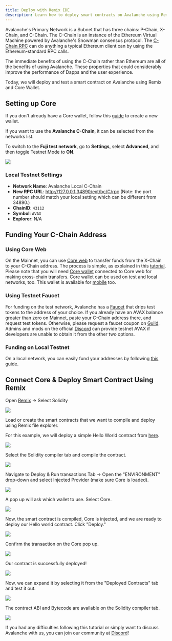 ```yaml
---
title: Deploy with Remix IDE
description: Learn how to deploy smart contracts on Avalanche using Remix and Core Wallet.
---
```


Avalanche's Primary Network is a Subnet that has three chains: P-Chain, X-Chain, and C-Chain. The C-Chain is an instance of the Ethereum Virtual Machine powered by Avalanche's Snowman consensus protocol. The [C-Chain RPC](/api-reference/c-chain/api) can do anything a typical Ethereum client can by using the Ethereum-standard RPC calls.

The immediate benefits of using the C-Chain rather than Ethereum are all of the benefits of using Avalanche. These properties that could considerably improve the performance of Dapps and the user experience.

Today, we will deploy and test a smart contract on Avalanche using Remix and Core Wallet.

## Setting up Core

If you don't already have a Core wallet, follow this [guide](https://support.avax.network/en/articles/6100129-core-extension-how-do-i-create-a-new-wallet) to create a new wallet.

If you want to use the **Avalanche C-Chain**, it can be selected from the networks list.

To switch to the **Fuji test network**, go to **Settings**, select **Advanced**, and then toggle Testnet Mode to **ON**.

![](/images/remix1.png)

### Local Testnet Settings

- **Network Name**: Avalanche Local C-Chain
- **New RPC URL**: http://127.0.0.1:34890/ext/bc/C/rpc (Note: the port number should match your local setting which can be different from 34890.)
- **ChainID**: `43112`
- **Symbol**: `AVAX`
- **Explorer**: N/A

## Funding Your C-Chain Address

### Using Core Web

On the Mainnet, you can use [Core web](https://core.app/) to transfer funds from the X-Chain to your C-Chain address. The process is simple, as explained in this [tutorial](https://support.avax.network/en/articles/8133713-core-web-how-do-i-make-cross-chain-transfers-in-core-stake). Please note that you will need [Core wallet](https://join.core.app/extension) connected to Core web for making cross-chain transfers. Core wallet can be used on test and local networks, too. This wallet is available for [mobile](https://support.avax.network/en/articles/6115608-core-mobile-where-can-i-download-core-mobile-to-my-phone) too.

### Using Testnet Faucet

For funding on the test network, Avalanche has a [Faucet](https://core.app/tools/testnet-faucet/) that drips test tokens to the address of your choice. If you already have an AVAX balance greater than zero on Mainnet, paste your C-Chain address there, and request test tokens. Otherwise, please request a faucet coupon on [Guild](https://guild.xyz/avalanche). Admins and mods on the official [Discord](https://discord.com/invite/RwXY7P6) can provide testnet AVAX if developers are unable to obtain it from the other two options.

### Funding on Local Testnet

On a local network, you can easily fund your addresses by following [this](/subnets/build-first-subnet#importing-the-test-private-key) guide.

## Connect Core & Deploy Smart Contract Using Remix

Open [Remix](https://remix.ethereum.org/) &rarr; Select Solidity

![](/images/remix2.png)

Load or create the smart contracts that we want to compile and deploy using Remix file explorer.

For this example, we will deploy a simple Hello World contract from [here](https://blog.chain.link/how-to-create-a-hello-world-smart-contract-with-solidity/).

![](/images/remix3.png)

Select the Solidity compiler tab and compile the contract.

![](/images/remix4.png)

Navigate to Deploy & Run transactions Tab -> Open the "ENVIRONMENT" drop-down and select Injected Provider (make sure Core is loaded).

![](/images/remix5.png)

A pop up will ask which wallet to use. Select Core.

![](/images/remix6.png)

Now, the smart contract is compiled, Core is injected, and we are ready to deploy our Hello world contract. Click "Deploy."

![](/images/remix7.png)

Confirm the transaction on the Core pop up.

![](/images/remix8.png)

Our contract is successfully deployed!

![](/images/remix9.png)

Now, we can expand it by selecting it from the "Deployed Contracts" tab and test it out.

![](/images/remix10.png)

The contract ABI and Bytecode are available on the Solidity compiler tab.

![](/images/remix11.png)

If you had any difficulties following this tutorial or simply want to discuss Avalanche with us, you can join our community at [Discord](https://chat.avalabs.org/)!